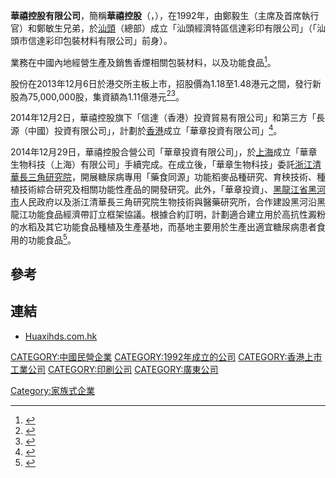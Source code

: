 '''華禧控股有限公司'''，簡稱'''華禧控股'''（'''{{lang-en|HUAXI HOLDINGS COMPANY LIMITED}}'''，{{hkex|1689}}），在1992年，由鄭毅生（主席及首席執行官）和鄭敏生兄弟，於[[汕頭|汕頭]]（總部）成立「汕頭經濟特區信達彩印有限公司」（「汕頭市信達彩印包裝材料有限公司」前身）。

業務在中國內地經營生產及銷售香煙相關包裝材料，以及功能食品<ref>{{Cite web |url=http://www.huaxihds.com.hk/zh-hk/business/ |title=華禧控股有限公司簡介 |access-date=2013-12-15 |archive-date=2016-03-04 |archive-url=https://web.archive.org/web/20160304123312/http://www.huaxihds.com.hk/zh-hk/business/ |dead-url=no }}</ref>。

股份在2013年12月6日於港交所主板上市，招股價為1.18至1.48港元之間，發行新股為75,000,000股，集資額為1.11億港元<ref>{{Cite web |url=http://www.huaxihds.com.hk/ufiles/financial_report_zhhk/10/cw1689.pdf |title=華禧控股有限公司招股資料 |access-date=2013-12-15 |archive-date=2015-09-24 |archive-url=https://web.archive.org/web/20150924031711/http://www.huaxihds.com.hk/ufiles/financial_report_zhhk/10/cw1689.pdf |dead-url=no }}</ref><ref>{{Cite web |url=http://www.huaxihds.com.hk/ufiles/financial_report_zhhk/16/cw1689ann.pdf |title=華禧控股有限公司招股通告 |access-date=2013-12-15 |archive-date=2015-09-24 |archive-url=https://web.archive.org/web/20150924031715/http://www.huaxihds.com.hk/ufiles/financial_report_zhhk/16/cw1689ann.pdf |dead-url=no }}</ref>。

2014年12月2日，華禧控股旗下「信達（香港）投資貿易有限公司」和第三方「長源（中國）投資有限公司」，計劃於[[香港|香港]]成立「華章投資有限公司」<ref>{{Cite web |url=http://www.huaxihds.com.hk/ufiles/financial_report_zhhk/53/C_ANN_2014-12-02.pdf |title=成立合資公司通告 |access-date=2015-09-26 |archive-date=2016-03-04 |archive-url=https://web.archive.org/web/20160304132058/http://www.huaxihds.com.hk/ufiles/financial_report_zhhk/53/C_ANN_2014-12-02.pdf |dead-url=no }}</ref>。

2014年12月29日，華禧控股合營公司「華章投資有限公司」，於[[上海|上海]]成立「華章生物科技（上海）有限公司」手續完成。在成立後，「華章生物科技」委託[[浙江清華長三角研究院|浙江清華長三角研究院]]，開展糖尿病專用「藥食同源」功能稻麥品種研究、育秧技術、種植技術綜合研究及相關功能性產品的開發研究。此外，「華章投資」、[[黑龍江省|黑龍江省]][[黑河市|黑河市]]人民政府以及浙江清華長三角研究院生物技術與醫藥研究所，合作建設黑河沿黑龍江功能食品經濟帶訂立框架協議。根據合約訂明，計劃適合建立用於高抗性澱粉的水稻及其它功能食品種植及生產基地，而基地主要用於生產出適宜糖尿病患者食用的功能食品<ref>{{Cite web |url=http://www.huaxihds.com.hk/ufiles/financial_report_zhhk/54/C_ANN_2012-12-29.pdf |title=（自願性公告） 訂立合作框架協議 |access-date=2015-09-26 |archive-date=2015-09-27 |archive-url=https://web.archive.org/web/20150927072934/http://www.huaxihds.com.hk/ufiles/financial_report_zhhk/54/C_ANN_2012-12-29.pdf |dead-url=no }}</ref>。

==參考==
{{reflist}}

==連結==
*[http://www.huaxihds.com.hk Huaxihds.com.hk] {{Wayback|url=http://www.huaxihds.com.hk/ |date=20210117063033 }}

[[CATEGORY:中國民營企業|CATEGORY:中國民營企業]]
[[CATEGORY:1992年成立的公司|CATEGORY:1992年成立的公司]]
[[CATEGORY:香港上市工業公司|CATEGORY:香港上市工業公司]]
[[CATEGORY:印刷公司|CATEGORY:印刷公司]]
[[Category:家族式企業|Category:家族式企業]]
[[CATEGORY:廣東公司|CATEGORY:廣東公司]]